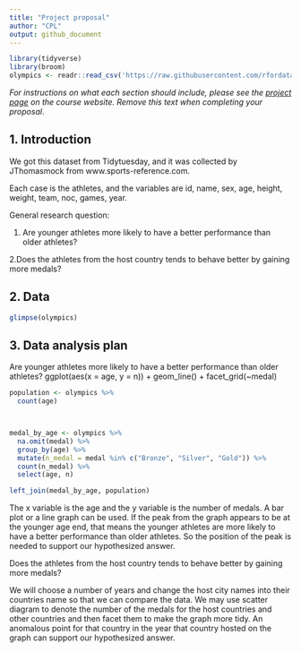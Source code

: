 ```yaml
---
title: "Project proposal"
author: "CPL"
output: github_document
---
```


```r
library(tidyverse)
library(broom)
olympics <- readr::read_csv('https://raw.githubusercontent.com/rfordatascience/tidytuesday/master/data/2021/2021-07-27/olympics.csv')
```

*For instructions on what each section should include, please see the [project page](https://idsed.digital/assessments/project/#proposal) on the course website. Remove this text when completing your proposal*.

## 1. Introduction

We got this dataset from Tidytuesday, and it was collected by JThomasmock from www.sports-reference.com. 

Each case is the athletes, and the variables are id, name, sex, age, height, weight, team, noc, games, year.

General research question:

1. Are younger athletes more likely to have a better performance than older athletes? 
 
2.Does the athletes from the host country tends to behave better by gaining more medals?

## 2. Data

```r
glimpse(olympics)
```

## 3. Data analysis plan

Are younger athletes more likely to have a better performance than older athletes? 
  ggplot(aes(x = age, y = n)) +
  geom_line() +
  facet_grid(~medal)

```r
population <- olympics %>%
  count(age)



medal_by_age <- olympics %>%
  na.omit(medal) %>%
  group_by(age) %>%
  mutate(n_medal = medal %in% c("Bronze", "Silver", "Gold")) %>%
  count(n_medal) %>%
  select(age, n) 

left_join(medal_by_age, population)

```
The x variable is the age and the y variable is the number of medals. A bar plot or a line graph can be used. If the peak from the graph appears to be at the younger age end, that means the younger athletes are more likely to have a better performance than older athletes. So the position of the peak is needed to support our hypothesized answer. 



Does the athletes from the host country tends to behave better by gaining more medals? 

We will choose a number of years and change the  host city names into their countries name so that we can compare the data. We may use scatter diagram to denote the  number of the medals for the host countries and other countries and then facet them to make the graph more tidy. An anomalous point for that country in the year that country hosted on the graph can support our hypothesized answer.

